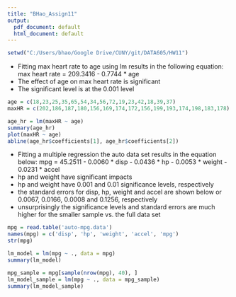 ---
title: "BHao_Assign11"
output:
  pdf_document: default
  html_document: default
---

```{r setup, include=FALSE}
setwd("C:/Users/bhao/Google Drive/CUNY/git/DATA605/HW11")
```

* Fitting max heart rate to age using lm results in the following equation: max heart rate = 209.3416 - 0.7744 * age  
* The effect of age on max heart rate is significant  
* The significant level is at the 0.001 level  

```{r}
age = c(18,23,25,35,65,54,34,56,72,19,23,42,18,39,37)
maxHR = c(202,186,187,180,156,169,174,172,156,199,193,174,198,183,178)

age_hr = lm(maxHR ~ age)
summary(age_hr)
plot(maxHR ~ age)
abline(age_hr$coefficients[1], age_hr$coefficients[2])
```

* Fitting a multiple regression the auto data set results in the equation below: mpg = 45.2511 - 0.0060 * disp - 0.0436 * hp - 0.0053 * weight - 0.0231 * accel  
* hp and weight have significant impacts  
* hp and weight have 0.001 and 0.01 significance levels, respectively  
* the standard errors for disp, hp, weight and accel are shown below or 0.0067, 0.0166, 0.0008 and 0.1256, respectively  
* unsurprisingly the significance levels and standard errors are much higher for the smaller sample vs. the full data set  

```{r}
mpg = read.table('auto-mpg.data')
names(mpg) = c('disp', 'hp', 'weight', 'accel', 'mpg')
str(mpg)

lm_model = lm(mpg ~ ., data = mpg)
summary(lm_model)
```

```{r}
mpg_sample = mpg[sample(nrow(mpg), 40), ]
lm_model_sample = lm(mpg ~ ., data = mpg_sample)
summary(lm_model_sample)
```

